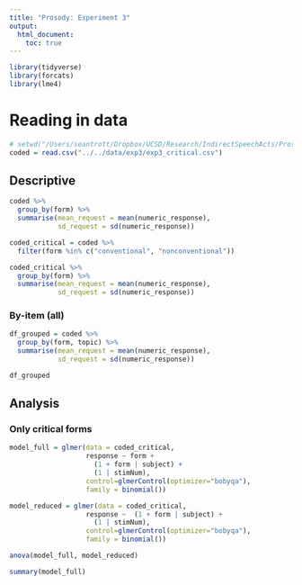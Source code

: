 ```yaml
---
title: "Prosody: Experiment 3"
output: 
  html_document:
    toc: true
---
```



```r
library(tidyverse)
library(forcats)
library(lme4)
```

# Reading in data

```r
# setwd("/Users/seantrott/Dropbox/UCSD/Research/IndirectSpeechActs/Prosody/prosody_indirect_requests/analysis/exp3/")
coded = read.csv("../../data/exp3/exp3_critical.csv")

```


## Descriptive

```r
coded %>%
  group_by(form) %>%
  summarise(mean_request = mean(numeric_response),
            sd_request = sd(numeric_response))

coded_critical = coded %>%
  filter(form %in% c("conventional", "nonconventional"))

coded_critical %>%
  group_by(form) %>%
  summarise(mean_request = mean(numeric_response),
            sd_request = sd(numeric_response))
```


### By-item (all)

```r
df_grouped = coded %>%
  group_by(form, topic) %>%
  summarise(mean_request = mean(numeric_response),
            sd_request = sd(numeric_response))

df_grouped
```


## Analysis

### Only critical forms

```r


model_full = glmer(data = coded_critical,
                   response ~ form +
                     (1 + form | subject) +
                     (1 | stimNum),
                   control=glmerControl(optimizer="bobyqa"),
                   family = binomial())

model_reduced = glmer(data = coded_critical,
                   response ~  (1 + form | subject) +
                     (1 | stimNum),
                   control=glmerControl(optimizer="bobyqa"),
                   family = binomial())

anova(model_full, model_reduced)

summary(model_full)
```

